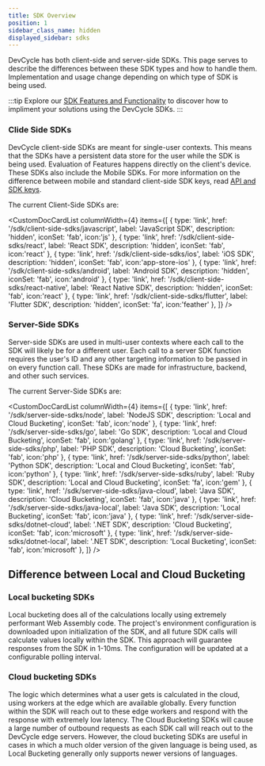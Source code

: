 ```yaml
---
title: SDK Overview
position: 1
sidebar_class_name: hidden
displayed_sidebar: sdks
---
```



DevCycle has both client-side and server-side SDKs. This page serves to describe the differences between these SDK types and how to handle them. Implementation and usage change depending on which type of SDK is being used.

:::tip
Explore our [SDK Features and Functionality](/sdk/features) to discover how to impliment your solutions using the DevCycle SDKs.
:::


<!--tabs-->

### Clide Side SDKs

DevCycle client-side SDKs are meant for single-user contexts. This means that the SDKs have a persistent data store for the user while the SDK is being used. Evaluation of Features happens directly on the client's device. These SDKs also include the Mobile SDKs. For more information on the difference between mobile and standard client-side SDK keys, read [API and SDK keys](/essentials/keys).

The current Client-Side SDKs are:

<CustomDocCardList  columnWidth={4}  items={[
  {
    type: 'link',
    href: '/sdk/client-side-sdks/javascript',
    label: 'JavaScript SDK',
    description: 'hidden',
    iconSet: 'fab',
icon:'js'
  },
  {
    type: 'link',
    href: '/sdk/client-side-sdks/react',
    label: 'React SDK',
    description: 'hidden',
        iconSet: 'fab',
icon:'react'
  },
  {
    type: 'link',
    href: '/sdk/client-side-sdks/ios',
    label: 'iOS SDK',
    description: 'hidden',
        iconSet: 'fab',
icon:'app-store-ios'
  },
  {
    type: 'link',
    href: '/sdk/client-side-sdks/android',
    label: 'Android SDK',
    description: 'hidden',
        iconSet: 'fab',
icon:'android'
  },
  {
    type: 'link',
    href: '/sdk/client-side-sdks/react-native',
    label: 'React Native SDK',
    description: 'hidden',
        iconSet: 'fab',
icon:'react'
  },
  {
    type: 'link',
    href: '/sdk/client-side-sdks/flutter',
    label: 'Flutter SDK',
    description: 'hidden',
        iconSet: 'fa',
icon:'feather'
  },
]} />

### Server-Side SDKs

Server-side SDKs are used in multi-user contexts where each call to the SDK will likely be for a different user. Each call to a server SDK function requires the user's ID and any other targeting information to be passed in on every function call. These SDKs are made for infrastructure, backend, and other such services.  

The current Server-Side SDKs are:


<CustomDocCardList columnWidth={4} items={[
  {
    type: 'link',
    href: '/sdk/server-side-sdks/node',
    label: 'NodeJS SDK',
    description: 'Local and Cloud Bucketing',
    iconSet: 'fab',
    icon:'node'
  },
   {
    type: 'link',
    href: '/sdk/server-side-sdks/go',
    label: 'Go SDK',
    description: 'Local and Cloud Bucketing',
    iconSet: 'fab',
icon:'golang'
  },
   {
    type: 'link',
    href: '/sdk/server-side-sdks/php',
    label: 'PHP SDK',
    description: 'Cloud Bucketing',
    iconSet: 'fab',
    icon:'php'
  },
    {
    type: 'link',
    href: '/sdk/server-side-sdks/python',
    label: 'Python SDK',
    description: 'Local and Cloud Bucketing',
    iconSet: 'fab',
    icon:'python'
  },
 {
    type: 'link',
    href: '/sdk/server-side-sdks/ruby',
    label: 'Ruby SDK',
    description: 'Local and Cloud Bucketing',
    iconSet: 'fa',
    icon:'gem'
  },
  {
    type: 'link',
    href: '/sdk/server-side-sdks/java-cloud',
    label: 'Java SDK',
    description: 'Cloud Bucketing',
    iconSet: 'fab',
    icon:'java'
  },
  {
    type: 'link',
    href: '/sdk/server-side-sdks/java-local',
    label: 'Java SDK',
    description: 'Local Bucketing',
    iconSet: 'fab',
    icon:'java'
  },
   {
    type: 'link',
    href: '/sdk/server-side-sdks/dotnet-cloud',
    label: '.NET SDK',
    description: 'Cloud Bucketing',
    iconSet: 'fab',
    icon:'microsoft'
  },
  {
    type: 'link',
    href: '/sdk/server-side-sdks/dotnet-local',
    label: '.NET SDK',
    description: 'Local Bucketing',
    iconSet: 'fab',
    icon:'microsoft'
  },
]} />


## Difference between Local and Cloud Bucketing

<!--tabs-->

### Local bucketing SDKs

Local bucketing does all of the calculations locally using extremely performant Web Assembly code. The project's environment configuration is downloaded upon initialization of the SDK, and all future SDK calls will calculate values locally within the SDK. This approach will guarantee responses from the SDK in 1-10ms. The configuration will be updated at a configurable polling interval.


### Cloud bucketing SDKs

The logic which determines what a user gets is calculated in the cloud, using workers at the edge which are available globally. Every function within the SDK will reach out to these edge workers and respond with the response with extremely low latency. The Cloud Bucketing SDKs will cause a large number of outbound requests as each SDK call will reach out to the DevCycle edge servers. However, the cloud bucketing SDKs are useful in cases in which a much older version of the given language is being used, as Local Bucketing generally only supports newer versions of languages.

